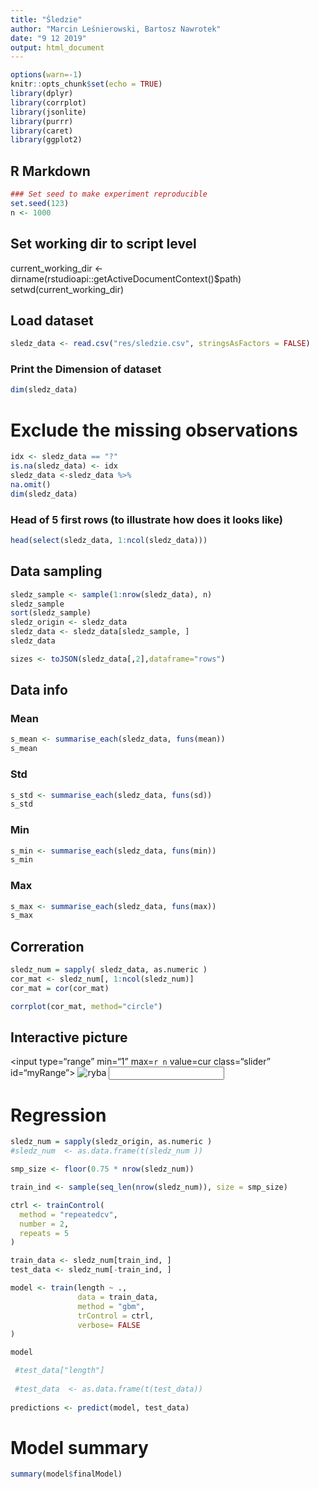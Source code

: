 ```yaml
---
title: "Śledzie"
author: "Marcin Leśnierowski, Bartosz Nawrotek"
date: "9 12 2019"
output: html_document
---
```


```r
options(warn=-1)
knitr::opts_chunk$set(echo = TRUE)
library(dplyr)
library(corrplot)
library(jsonlite)
library(purrr)
library(caret)
library(ggplot2)
```


## R Markdown
``` r
### Set seed to make experiment reproducible
set.seed(123)
n <- 1000
```

## Set working dir to script level
current_working_dir <- dirname(rstudioapi::getActiveDocumentContext()$path)
setwd(current_working_dir)


## Load dataset
``` r
sledz_data <- read.csv("res/sledzie.csv", stringsAsFactors = FALSE)
```

### Print the Dimension of dataset
``` r
dim(sledz_data)
```

# Exclude the missing observations
``` r
idx <- sledz_data == "?"
is.na(sledz_data) <- idx
sledz_data <-sledz_data %>%
na.omit()		
dim(sledz_data) 
```

### Head of 5 first rows (to illustrate how does it looks like)
``` r
head(select(sledz_data, 1:ncol(sledz_data)))
```

## Data sampling
``` r
sledz_sample <- sample(1:nrow(sledz_data), n)
sledz_sample
sort(sledz_sample)
sledz_origin <- sledz_data
sledz_data <- sledz_data[sledz_sample, ]
sledz_data

sizes <- toJSON(sledz_data[,2],dataframe="rows")
```

## Data info

### Mean
``` r
s_mean <- summarise_each(sledz_data, funs(mean))
s_mean
```

### Std
``` r
s_std <- summarise_each(sledz_data, funs(sd))
s_std
```

### Min
``` r
s_min <- summarise_each(sledz_data, funs(min))
s_min
```

### Max
``` r
s_max <- summarise_each(sledz_data, funs(max))
s_max
```

## Correration
```r
sledz_num = sapply( sledz_data, as.numeric )
cor_mat <- sledz_num[, 1:ncol(sledz_num)]
cor_mat = cor(cor_mat)

corrplot(cor_mat, method="circle")
```

## Interactive picture

<input type="range" min="1" max=`r n` value=cur class="slider" id="myRange">
<img src="res/ryba.jpg" alt="ryba" width=10*sledz_data[1,2] id="ryba"/>
<input id="current_idx" type="text" value="">

<script>
var slider = document.getElementById("myRange");
sizes = (`r sizes`)

slider.oninput = function() {
  cur = slider.value; 
  var s = document.getElementById('current_idx');
  
  step = sizes.length/1000
  size = sizes.slice(step * cur, step * cur+1)
  size = size.reduce((a,b) => a + b, 0)
  size = size/step
  
  s.value = 'pozycja: ' + cur + '\t rozmiar: ' + size;
  
  var ryba = document.getElementById('ryba');
  ryba.width = size*10
}
</script>

# Regression

``` r
sledz_num = sapply(sledz_origin, as.numeric )
#sledz_num  <- as.data.frame(t(sledz_num ))

smp_size <- floor(0.75 * nrow(sledz_num))

train_ind <- sample(seq_len(nrow(sledz_num)), size = smp_size)

ctrl <- trainControl(
  method = "repeatedcv",
  number = 2,
  repeats = 5
)

train_data <- sledz_num[train_ind, ]
test_data <- sledz_num[-train_ind, ]

model <- train(length ~ .,
               data = train_data,
               method = "gbm",
               trControl = ctrl,
               verbose= FALSE
)

model

 #test_data["length"]
 
 #test_data  <- as.data.frame(t(test_data))
 
predictions <- predict(model, test_data)

```

# Model summary
``` r
summary(model$finalModel)
```



